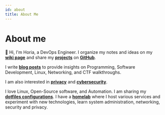 ```yaml
---
id: about
title: About Me
---
```


# About me

👋 Hi, I'm Horia, a DevOps Engineer. I organize my notes and ideas on my **[wiki page](/docs/intro)** and share my **[projects](/projects/)** on **[GitHub](https://github.com/horia-delicoti)**. 

I write **[blog posts](/blog/)** to provide insights on Programming, Software Development, Linux, Networking, and CTF walkthroughs.

I am also interested in **[privacy](/docs/privacy)** and **[cybersecurity](/ctf/ctf)**.

I love Linux, Open-Source software, and Automation. I am sharing my **[dotfiles configurations](https://github.com/horia-delicoti/dotfiles)**.
I have a **[homelab](/docs/hardware/homelab)** where I host various services and experiment with new technologies, learn system administration, networking, security and privacy.
